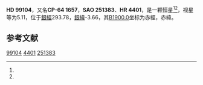 {{Starbox begin
| name = HD 99104
}}
{{Starbox observe
| epoch = [[J2000.0|J2000.0]]
| constell = {{星座名待查}}<ref name=SIMBAD>{{cite web
 | url=http://simbad.u-strasbg.fr/simbad/sim-id?Ident=HR+4401
 | title=Pulsating variable Star
 | publisher=Centre de Données astronomiques de Strasbourg
 | work=SIMBAD
 | accessdate=2012-07-13
 | archive-date=2016-03-17
 | archive-url=https://web.archive.org/web/20160317195924/http://simbad.u-strasbg.fr/simbad/sim-id?Ident=HR+4401
 | dead-url=no
 }}</ref><ref name=DATA>{{cite web
 | url=http://vizier.u-strasbg.fr/viz-bin/VizieR-5?-out.add=.&-source=5050&-corr=PK=HR&-out.max=9999&HR=4401
 | title=VizieR Detailed Page
 | accessdate=2012-07-13
 | archive-date=2016-03-05
 | archive-url=https://web.archive.org/web/20160305014727/http://vizier.u-strasbg.fr/viz-bin/VizieR-5?-out.add=.&-source=5050&-corr=PK=HR&-out.max=9999&HR=4401
 | dead-url=no
 }}</ref>
| 星官 = 
| ra = {{RA|11|23|21.8}}<ref name=SIMBAD /><ref name=DATA />
| dec = {{DEC|-64|57|18}}<ref name=SIMBAD /><ref name=DATA />
| appmag_v = 5.11<ref name=SIMBAD /><ref name=DATA />
}}
{{Starbox character
| class = B5V<ref name=SIMBAD /><ref name=DATA />
| b-v = -0.08<ref name=SIMBAD /><ref name=DATA />
| u-b = -0.42<ref name=SIMBAD /><ref name=DATA />
| r-i = <ref name=SIMBAD /><ref name=DATA />
| variable = 
}}
{{Starbox astrometry
| radial_v = -0.42
| prop_mo_ra = 19
| parallax = 0.01
| p_error =
}}
{{Starbox catalog
| names =CP-64 1657，[[SAO星表|SAO]] 251383，[[HD星表|HD]] 99104，[[HR星表|HR]] 4401}}
{{Starbox reference |Simbad=HR+4401}}
{{Starbox end}}

'''HD 99104'''，又名'''CP-64 1657'''，'''SAO 251383'''、'''HR 4401'''，是一颗恒星<ref name=SIMBAD /><ref name=DATA />，视星等为5.11，位于[[銀道座標系|銀經]]293.78，[[銀道座標系|銀緯]]-3.66，其[[B1900.0|B1900.0]]坐标为赤經{{RA|11|19|2}}，赤緯{{DEC|-64|-3.66|21}}。

== 参考文献 ==
{{reflist}}

{{star-stub}}

[[Category:HD和HDE天體|99104]]
[[Category:HR天體|4401]]
[[Category:SAO天體|251383]]
